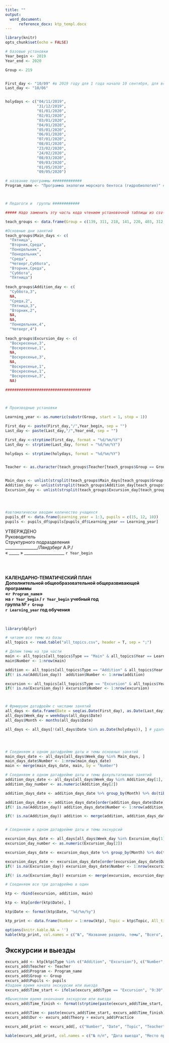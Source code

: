 ```yaml
---
title: ""
output:
  word_document:
      reference_docx: ktp_templ.docx
---
```


```r
library(knitr)
opts_chunk$set(echo = FALSE)
```

```r

# базовые установки 
Year_begin <- 2019
Year_end <- 2020

Group <- 219


First_day <- "10/09" #в 2019 году для 1 года начало 10 сентября, для всех остальных 2 сентября
Last_day <- "10/06"


holydays <- c("04/11/2019",
              "31/12/2019", 
              "01/01/2020", 
              "02/01/2020", 
              "03/01/2020", 
              "04/01/2020", 
              "05/01/2020", 
              "06/01/2020", 
              "07/01/2020", 
              "08/01/2020", 
              "23/02/2020", 
              "24/02/2020", 
              "08/03/2020", 
              "09/03/2020", 
              "01/05/2020", 
              "09/05/2020")

# название программы #############
Program_name <- "Программа экологии морского бентоса (гидробиология)" #Берется в точности из файла "all_topics.csv"



# Педагоги и  группы ############

##### Надо заменить эту часть кода чтением установочной таблицы из csv-файла

teach_groups <- data.frame(Group = c(139, 311, 218, 141, 220, 403, 312, 140, 219), Teacher = c("Д.А. Аристов", "Д.А. Аристов", "Д.А. Аристов", "А. В. Полоскин", "А. В. Полоскин", "А. В. Полоскин",  "В. М. Хайтов",  "В. М. Хайтов", "А. В. Ткачук" ))

#Основные дни занятий
teach_groups$Main_days <- c(
  "Пятница",
  "Вторник,Среда",
  "Понедельник",
  "Понедельник",
  "Среда",
  "Четверг,Суббота",
  "Вторник,Среда",
  "Суббота",
  "Пятница")
  
teach_groups$Addition_day <- c(
  "Суббота,3",
  NA,
  "Среда,2",
  "Пятница,3",
  "Вторник,2",
  NA,
  NA,
  "Понедельник,4",
  "Четверг,4")
  
teach_groups$Excursion_day <- c(
  "Воскресенье,3",
  "Воскресенье,1",
  NA,
  "Воскресенье,3",
  NA,
  "Воскресенье,1",
  "Воскресенье,1",
  "Воскресенье,3",
  NA)
  
######################################



# Производные установки

Learning_year <- as.numeric(substr(Group, start = 1, stop = 1))

First_day <- paste(First_day,"/",Year_begin, sep = "")
Last_day <- paste(Last_day,"/",Year_end, sep = "")

First_day <-strptime(First_day, format = "%d/%m/%Y")
Last_day <- strptime(Last_day, format = "%d/%m/%Y")

holydays <- strptime(holydays, format = "%d/%m/%Y")


Teacher <- as.character(teach_groups$Teacher[teach_groups$Group == Group])


Main_days <- unlist(strsplit(teach_groups$Main_days[teach_groups$Group == Group], split=',', fixed=TRUE))
Addition_day <- unlist(strsplit(teach_groups$Addition_day[teach_groups$Group == Group], split=',', fixed=TRUE))
Excursion_day <- unlist(strsplit(teach_groups$Excursion_day[teach_groups$Group == Group], split=',', fixed=TRUE))




#автоматически вводим количeство учащихся
pupils_df <- data.frame(Learning_year = 1:3, pupils = c(15, 12, 10))
pupils <- pupils_df$pupils[pupils_df$Learning_year == Learning_year]

```





УТВЕРЖДЕНО   
Руководитель   
Структурного подразделения   
________________/Ляндзберг А.Р./    
« _____ » ____________________ `r Year_begin`   

\
\

**КАЛЕНДАРНО-ТЕМАТИЧЕСКИЙ ПЛАН**    
**Дополнительной общеобразовательной общеразвивающей программы**   
**«`r Program_name`»**    
**на `r Year_begin` / `r Year_begin` учебный год**    
**группа № `r Group`**   
**`r Learning_year` год обучения**  

\

```r
library(dplyr)

# читаем все темы из базы
all_topics <- read.table("all_topics.csv", header = T, sep = ";")

# Делим темы на три части
main <- all_topics[all_topics$Type == "Main" & all_topics$Year == Learning_year, ]
main$Number <- 1:nrow(main)

addition <- all_topics[all_topics$Type == "Addition" & all_topics$Year == Learning_year, ]
if(! is.na(Addition_day))  addition$Number <- 1:nrow(addition) 

excursion <- all_topics[all_topics$Type == "Excursion" & all_topics$Year == Learning_year, ]
if(! is.na(Excursion_day)) excursion$Number <- 1:nrow(excursion)



# Фрмируем датафрейм с числами занятий 
all_days <- data.frame(Date = seq(as.Date(First_day), as.Date(Last_day), by="days"))
all_days$Week_day = weekdays(all_days$Date)
all_days$Month <- months(all_days$Date)

all_days <- all_days[!(all_days$Date %in% as.Date(holydays)), ] # удаляем праздники




# Соединяем в одном датафрейме даты и темы основных занятий
main_days_date <- all_days[all_days$Week_day %in% Main_days, ] 
main_days_date$Number <- 1:nrow(main_days_date)
main <- merge(main_days_date, main, by = "Number")

# Соединяем в одном датафрейме даты и темы факультативных занятий
addition_days_date <- all_days[all_days$Week_day %in% Addition_day[1], ] 
addition_day_number <- as.numeric(Addition_day[2])

addition_days_date <- addition_days_date %>% group_by(Month) %>% do(tibble(Date = .$Date[addition_day_number], Week_day = .$Week_day[addition_day_number], Month = .$Month[addition_day_number] ))

addition_days_date <- addition_days_date[order(addition_days_date$Date), ]
if(! is.na(Addition_day)) addition_days_date$Number <- 1:nrow(addition_days_date)

if(! is.na(Addition_day)) addition <- merge(addition, addition_days_date, by = "Number")


# Соединяем в одном датафрейме даты и темы экскурсий

excursion_days_date <- all_days[all_days$Week_day %in% Excursion_day[1], ] 
excursion_day_number <- as.numeric(Excursion_day[2])

excursion_days_date <- excursion_days_date %>% group_by(Month) %>% do(tibble(Date = .$Date[excursion_day_number], Week_day = .$Week_day[excursion_day_number], Month = .$Month[excursion_day_number] ))

excursion_days_date <- excursion_days_date[order(excursion_days_date$Date), ]
if(! is.na(Excursion_day)) excursion_days_date$Number <- 1:nrow(excursion_days_date)

if(! is.na(Excursion_day)) excursion <- merge(excursion, excursion_days_date, by = "Number")

# Соединяем все три датафрейма в один

ktp <- rbind(excursion, addition, main)

ktp <- ktp[order(ktp$Date), ]

ktp$Date <- format(ktp$Date, "%d/%m/%y")

ktp_print <- data.frame(Number = 1:nrow(ktp), Topic = ktp$Topic, All_time = ktp$Theory + ktp$Practice, Theory = ktp$Theory, Practice = ktp$Practice,  Date = ktp$Date, Fact = NA)
```



```r
options(knitr.kable.NA = '')
kable(ktp_print, col.names = c("№", "Название раздела, темы", "Всего",	"Теория", "Практика", "План",	"Факт   "), align = "llccccc")
```


## Экскурсии и выезды 


```r

excurs_add <- ktp[ktp$Type %in% c("Addition", "Excursion"), c("Number", "Date","Type", "Topic", "Theory",   "Practice")]
excurs_add$Teacher <- Teacher
excurs_add$Program <- Program_name
excurs_add$Group <- Group
excurs_add$Pupils <- pupils
#Задаем время начала экскурсии или выезда
excurs_add$Time_start <- ifelse(excurs_add$Type == "Excursion", "9:30", "15:30")

#Вычисляем время окончания экскурсии или выезда
excurs_add$Time_finish <- format(strptime(paste(excurs_add$Time_start, excurs_add$Date) , format = "%H:%M %d/%m/%y" ) + (excurs_add$Theory + excurs_add$Practice)*60*60, format = "%H:%M")

excurs_add$Time <- paste(excurs_add$Time_start, excurs_add$Time_finish)
excurs_add$Dur <- excurs_add$Theory + excurs_add$Practice

excurs_add_print <- excurs_add[, c("Number", "Date", "Topic", "Teacher", "Program", "Group", "Pupils", "Time", "Dur")]

kable(excurs_add_print, col.names = c("№ п/п", "Дата выезда", "Место проведения и тема выезда (экскурсии)",	"Педагог", "Название образовательной программы", "№ группы",	"Количество учащихся", "Время (С какого по какой час. не считая дороги)", "Количество часов"), align = "llccccc")




```

